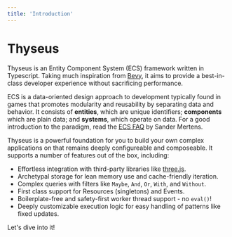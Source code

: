 ```yaml
---
title: 'Introduction'
---
```


# Thyseus

Thyseus is an Entity Component System (ECS) framework written in Typescript.
Taking much inspiration from [Bevy](https://bevyengine.org/), it aims to provide
a best-in-class developer experience without sacrificing performance.

ECS is a data-oriented design approach to development typically found in games
that promotes modularity and reusability by separating data and behavior. It
consists of **entities**, which are unique identifiers; **components** which are
plain data; and **systems**, which operate on data. For a good introduction to
the paradigm, read the [ECS FAQ](https://github.com/SanderMertens/ecs-faq) by
Sander Mertens.

Thyseus is a powerful foundation for you to build your own complex applications
on that remains deeply configureable and composeable. It supports a number of
features out of the box, including:

-   Effortless integration with third-party libraries like
    [three.js](https://github.com/mrdoob/three.js/).
-   Archetypal storage for lean memory use and cache-friendly iteration.
-   Complex queries with filters like `Maybe`, `And`, `Or`, `With`, and
    `Without`.
-   First class support for Resources (singletons) and Events.
-   Boilerplate-free and safety-first worker thread support - no `eval()`!
-   Deeply customizable execution logic for easy handling of patterns like fixed
    updates.

Let's dive into it!
